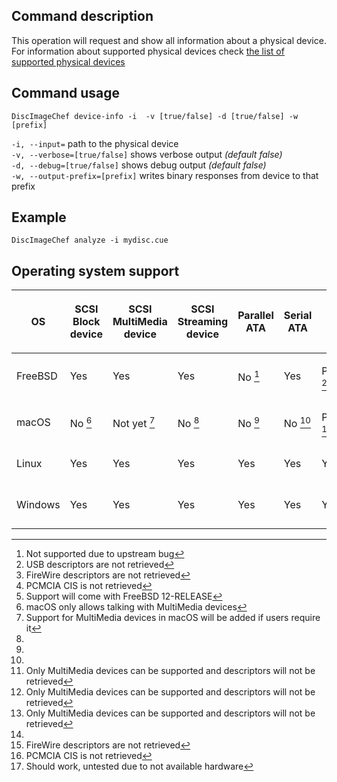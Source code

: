 ==Command description==
This operation will request and show all information about a physical device. For information about supported physical devices check [[Supported-devices|the list of supported physical devices]]

==Command usage==
<code>DiscImageChef device-info -i <device> -v [true/false] -d [true/false] -w [prefix]</code>

<code>-i, --input=<dump></code> path to the physical device<br />
<code>-v, --verbose=[true/false]</code> shows verbose output ''(default false)''<br />
<code>-d, --debug=[true/false]</code> shows debug output ''(default false)''<br />
<code>-w, --output-prefix=[prefix]</code> writes binary responses from device to that prefix  

==Example==
<code>DiscImageChef analyze -i mydisc.cue</code>

==Operating system support==
{|
! OS
! SCSI Block device
! SCSI MultiMedia device
! SCSI Streaming device
! Parallel ATA
! Serial ATA
! USB
! FireWire
! PCMCIA
! SecureDigital / MultiMediaCard
|-
| FreeBSD
| Yes
| Yes
| Yes
| No <ref name="FreeBSD bug">Not supported due to upstream bug</ref>
| Yes
| Partial <ref name="usb">USB descriptors are not retrieved</ref>
| Partial <ref name="firewire">FireWire descriptors are not retrieved</ref>
| Partial <ref name="pcmcia">PCMCIA CIS is not retrieved</ref>
| Not yet <ref name="FreeBSD sd">Support will come with FreeBSD 12-RELEASE</ref>
|-
| macOS
| No <ref name="macOS permissions">macOS only allows talking with MultiMedia devices</ref>
| Not yet <ref name="macOS users">Support for MultiMedia devices in macOS will be added if users require it</ref>
| No <ref name="macOS permissions"/>
| No <ref name="macOS permissions"/>
| No <ref name="macOS permissions"/>
| Partial <ref name="macOS">Only MultiMedia devices can be supported and descriptors will not be retrieved</ref>
| Partial <ref name="macOS">Only MultiMedia devices can be supported and descriptors will not be retrieved</ref>
| Partial <ref name="macOS">Only MultiMedia devices can be supported and descriptors will not be retrieved</ref>
| No <ref name="macOS permissions"/>
|-
| Linux
| Yes
| Yes
| Yes
| Yes
| Yes
| Yes
| Yes
| Yes
| Yes
|-
| Windows
| Yes
| Yes
| Yes
| Yes
| Yes
| Yes
| Partial <ref name="firewire">FireWire descriptors are not retrieved</ref>
| Partial <ref name="pcmcia">PCMCIA CIS is not retrieved</ref>
| Untested <ref name="Windows sd">Should work, untested due to not available hardware</ref>
|}

<references/>